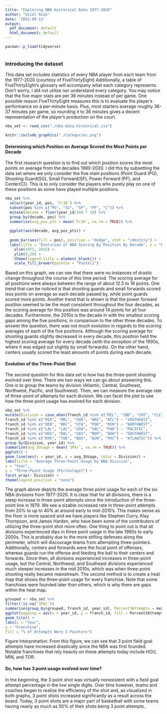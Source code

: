 ---
title: "Exploring NBA Historical Data 1977-2020"
author: "Uziel Rios"
date: '2022-09-13'
output:
  pdf_document: default
  html_document: default
---

```{r, include=FALSE}
pacman::p_load(tidyverse)
```

```{r, include=FALSE}

```

### Introducing the dataset
This data set includes statistics of every NBA player from each team from the 1977-2020 (courtesy of
FiveThirtyEight) Additionally, a table of FiveThirtyEight’s glossary will accompany what each category represents. Don’t worry, I did not utilize nor understand every category. You may notice that the five major stats are per 36 minutes instead of per game. One possible reason FiveThirtyEight
measures this is to evaluate the player’s performance on a per-minute basis. Plus, most starters average
roughly 36-37 minutes per game, so rounding it to 36 minutes gives a decent representation of the player’s
production on the court.

```{r}
nba_set <- read_csv("./nba-data-historical.csv")
```

```{r}
knitr::include_graphics("./Categories.png")
```

#### Determining which Position on Average Scored the Most Points per Decade
The first research question is to find out which position scores the most points on average from the decades 1980-2020. I did this by subsetting the data set where we only consider the five main positions (Point Guard (PG), Shooting Guard(SG), Small Forward(SF), Power Forward (PF), and Center(C)). This is to only consider the players who purely play on one of these positions as some have played multiple positions.

```{r, include=TRUE}
nba_set %>%
  select(year_id, pos, `P/36`) %>%
  subset(pos %in% c("PG", "SG", "SF", "PF", "C")) %>%
  mutate(decade = floor(year_id/10) * 10) %>%
  group_by(decade, pos) %>%
  summarise(avg_pos_pts = mean(`P/36`, na.rm = TRUE)) %>%
  
  ggplot(aes(decade, avg_pos_pts)) +
  
  geom_bar(aes(fill = pos), position = "dodge", stat = "identity") +
  labs(title = "Evolution of NBA Scoring By Position By Decade", x = "Decade", y = "Average Points") +
    xlim(1975, 2015) +
    ylim(0,20) +
    theme(legend.title = element_blank()) +
    scale_fill_brewer(palette = "Pastel1")
```

Based on this graph, we can see that there were no instances of drastic change throughout the course of this
time period. The scoring average for all positions were always between the range of about 12.5 to 16 points.
One trend that can be noticed is that shooting guards and small forwards scored less points on average as
each decade passed by, while point guards scored more points. Another trend that is shown is that the power
forward position seemed to be the most consistent throughout the four decades, as the scoring average for
this position was around 14 points for all four decades. Furthermore, the 2010s is the decade in with the
smallest scoring gaps among the five positions, in comparison to the other three decades.
To answer the question, there was not much evolution in regards to the scoring averages of each of the five
positions. Although the scoring average for shooting guards slightly decreased in every decade, this position
held the highest scoring average for every decade (with the exception of the 1990s, where it was edged out
slightly by small forwards). On the other hand, centers usually scored the least amounts of points during
each decade.

#### Evolution of the Three-Point Shot

The second question for this data set is how has the three-point shooting evolved over time. There are two
ways we can go about answering this. One is to group the teams by division (Atlantic, Central, Southeast,
Northwest, Pacific, and Southwest). Then, we can measure the average rate of three-point of attempts for
each division. We can facet the plot to see how the three point usage has evolved for each division.
```{r}
nba_set %>%
mutate(Division = case_when(franch_id %in% c("MIL", "IND", "CHI", "CLE", "DET") ~ "CENTRAL",
franch_id %in% c("MIA", "ORL", "CHA", "WAS", "ATL") ~ "SOUTHEAST",
franch_id %in% c("DEN", "OKC", "UTA", "POR", "MIN") ~ "NORTHWEST",
franch_id %in% c("LAL", "LAC", "GSW", "SAC", "PHO") ~ "PACIFIC",
franch_id %in% c("HOU", "DAL", "SAS", "MEM", "NOH") ~ "SOUTHWEST",
franch_id %in% c("NYK", "TOR", "BOS", "NJN", "PHI") ~ "ATLANTIC")) %>%
group_by(Division, year_id) %>%
summarize(avg_3Usage = mean(`3PAr`, na.rm = TRUE)) %>%
ggplot() +
geom_line(aes(x = year_id, y = avg_3Usage, color = Division)) +
labs(title = "Average Three-Point Usage by NBA Division",
x = "Year",
y = "Three-Point Usage (Percentage)") +
facet_wrap(~ Division) +
theme(legend.position = "none")
```

The graph above depicts the average three point usage for each of the six NBA divisions from 1977-2020.
It is clear that for all divisions, there is a steep increase in three-point attempts since the introduction of
the three-point line in 1979. We see a sizable increased rate in three-point attempts from 20% to up to
40% at around early to mid-2010’s. This makes sense as the floor is more spaced and we have players like
Stephen Curry, Klay Thompson, and James Harden, who have been some of the contributors of utilizing the
three-point shot more often.
One thing to point out is that all divisions experienced dips in three point usage in the late 1990s to early
2000s. This is probably due to the more stifling defenses along the perimeter, which will discourage teams
from attempting three-pointers. Additionally, centers and forwards were the focal point of offenses, whereas
guards run the offense and feeding the ball to their centers and forwards. Since then, all divisions experienced
increases in three-point usage, but the Central, Northwest, and Southeast divisions experienced much steeper
increases in the mid 2010s, which was when three-point shooting really became mainstream.
The second method is to create a heat map that shows the three-point usage for every franchise. Note that
some franchises were founded later than others, which is why there are gaps within the heat map.

```{r, include=TRUE}
grouped <- nba_set %>%
filter(!is.na(`3PAr`))
summarise(group_by(grouped, franch_id, year_id), Percent3Attempts = mean(`3PAr`)) %>%
ggplot(mapping = aes(x = year_id, y = franch_id, fill = Percent3Attempts)) +
geom_tile() +
labs(x = "Year",
y = "Franchise",
fill = "% of Attempts Were 3 Pointers")
```

Figure Interpretation: From this figure, we can see that 3 point field goal attempts have increased drastically
since the NBA was first founded. Notable franchises that rely heavily on these attempts today include
HOU, MIN, and TOR.

#### So, how has 3 point usage evolved over time? 
In the beginning, the 3 point shot was virtually
nonexistent with a field goal attempt percentage in the low single digits. Over time however, teams and
coaches began to realize the efficiency of the shot and, as visualized in both graphs, 3 point shots increased
significantly as a result across the board. Today, 3 point shots are a major part of basketball with some
teams having nearly as much as 50% of their shots being 3 point attempts.
